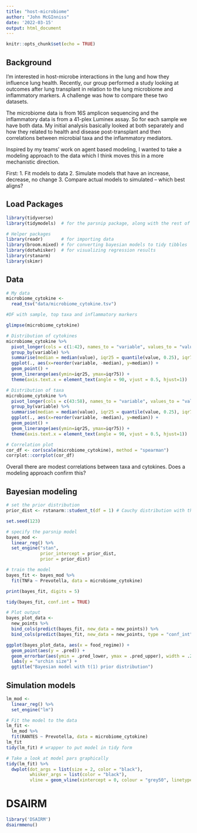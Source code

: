 ```yaml
---
title: "host-microbiome"
author: "John McGInniss"
date: '2022-03-15'
output: html_document
---
```


```r
knitr::opts_chunk$set(echo = TRUE)
```

## Background

I'm interested in host-microbe interactions in the lung and how they influence lung health. Recently, our group performed a study looking at outcomes after lung transplant in relation to the lung  microbiome and inflammatory markers. A challenge was how to compare these two datasets.

The microbiome data is from 16S amplicon sequencing and the inflammatory data is from a 41-plex Luminex assay. So for each sample we have both data. My initial analysis basically looked at both separately and how they related to health and disease post-transplant and then correlations between microbial taxa and the inflammatory mediators. 

Inspired by my teams' work on agent based modeling, I wanted to take a modeling approach to the data which I think moves this in a more mechanistic direction. 

First:
1. Fit models to data
2. Simulate models that have an increase, decrease, no change
3. Compare actual models to simulated -- which best aligns?


## Load Packages
```r
library(tidyverse)
library(tidymodels)  # for the parsnip package, along with the rest of tidymodels

# Helper packages
library(readr)       # for importing data
library(broom.mixed) # for converting bayesian models to tidy tibbles
library(dotwhisker)  # for visualizing regression results
library(rstanarm)
library(skimr)
```

## Data

```r
# My data
microbiome_cytokine <- 
  read_tsv("data/microbiome_cytokine.tsv")

#DF with sample, top taxa and inflammatory markers

glimpse(microbiome_cytokine)

# Distribution of cytokines
microbiome_cytokine %>% 
  pivot_longer(cols = c(1:42), names_to = "variable", values_to = "value") %>% 
  group_by(variable) %>% 
  summarise(median = median(value), iqr25 = quantile(value, 0.25), iqr75 = quantile(value, 0.75)) %>% 
  ggplot(., aes(x=reorder(variable, -median), y=median)) + 
  geom_point() + 
  geom_linerange(aes(ymin=iqr25, ymax=iqr75)) +
  theme(axis.text.x = element_text(angle = 90, vjust = 0.5, hjust=1))

# Distribution of taxa
microbiome_cytokine %>% 
  pivot_longer(cols = c(43:58), names_to = "variable", values_to = "value") %>% 
  group_by(variable) %>% 
  summarise(median = median(value), iqr25 = quantile(value, 0.25), iqr75 = quantile(value, 0.75)) %>% 
  ggplot(., aes(x=reorder(variable, -median), y=median)) + 
  geom_point() + 
  geom_linerange(aes(ymin=iqr25, ymax=iqr75)) +
  theme(axis.text.x = element_text(angle = 90, vjust = 0.5, hjust=1))

# Correlation plot
cor_df <- cor(scale(microbiome_cytokine), method = "spearman")
corrplot::corrplot(cor_df)

```
Overall there are modest correlations between taxa and cytokines. Does a modeling approach confirm this?


## Bayesian modeling
```r
# set the prior distribution
prior_dist <- rstanarm::student_t(df = 1) # Cauchy distribution with thick tails

set.seed(123)

# specify the parsnip model
bayes_mod <-   
  linear_reg() %>% 
  set_engine("stan", 
             prior_intercept = prior_dist, 
             prior = prior_dist) 

# train the model
bayes_fit <- bayes_mod %>% 
  fit(TNFa ~ Prevotella, data = microbiome_cytokine)

print(bayes_fit, digits = 5)

tidy(bayes_fit, conf.int = TRUE)

# Plot output
bayes_plot_data <- 
  new_points %>% 
  bind_cols(predict(bayes_fit, new_data = new_points)) %>% 
  bind_cols(predict(bayes_fit, new_data = new_points, type = "conf_int"))

ggplot(bayes_plot_data, aes(x = food_regime)) + 
  geom_point(aes(y = .pred)) + 
  geom_errorbar(aes(ymin = .pred_lower, ymax = .pred_upper), width = .2) + 
  labs(y = "urchin size") + 
  ggtitle("Bayesian model with t(1) prior distribution")
```

## Simulation models
```r
lm_mod <- 
  linear_reg() %>% 
  set_engine("lm")

# Fit the model to the data
lm_fit <- 
  lm_mod %>% 
  fit(RANTES ~ Prevotella, data = microbiome_cytokine)
lm_fit
tidy(lm_fit) # wrapper to put model in tidy form

# Take a look at model pars graphically
tidy(lm_fit) %>% 
  dwplot(dot_args = list(size = 2, color = "black"),
         whisker_args = list(color = "black"),
         vline = geom_vline(xintercept = 0, colour = "grey50", linetype = 2))
```

# DSAIRM
```r
library('DSAIRM')
dsairmmenu()
```

